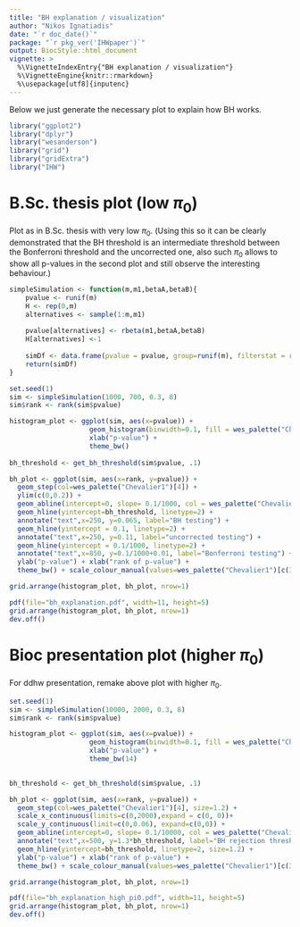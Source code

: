 ```yaml
---
title: "BH explanation / visualization"
author: "Nikos Ignatiadis"
date: "`r doc_date()`"
package: "`r pkg_ver('IHWpaper')`"
output: BiocStyle::html_document
vignette: >
  %\VignetteIndexEntry{"BH explanation / visualization"}
  %\VignetteEngine{knitr::rmarkdown}
  %\usepackage[utf8]{inputenc}
---
```


Below we just generate the necessary plot to explain how BH works.

```r
library("ggplot2")
library("dplyr")
library("wesanderson")
library("grid")
library("gridExtra")
library("IHW")
```

# B.Sc. thesis plot (low $\pi_0$)

Plot as in B.Sc. thesis with very low $\pi_0$. (Using this so it can be clearly demonstrated that the BH threshold is an intermediate threshold between the Bonferroni threshold and the uncorrected one, also such $\pi_0$ allows to show all p-values in the second plot and still observe the interesting behaviour.)

```r
simpleSimulation <- function(m,m1,betaA,betaB){
    pvalue <- runif(m)
    H <- rep(0,m)
    alternatives <- sample(1:m,m1)
    
    pvalue[alternatives] <- rbeta(m1,betaA,betaB)
    H[alternatives] <-1
 
    simDf <- data.frame(pvalue = pvalue, group=runif(m), filterstat = runif(m), H=H)
    return(simDf)
}

set.seed(1)
sim <- simpleSimulation(1000, 700, 0.3, 8)
sim$rank <- rank(sim$pvalue)

histogram_plot <- ggplot(sim, aes(x=pvalue)) + 
                    geom_histogram(binwidth=0.1, fill = wes_palette("Chevalier1")[4]) + 
                    xlab("p-value") + 
                    theme_bw()
                        
bh_threshold <- get_bh_threshold(sim$pvalue, .1)

bh_plot <- ggplot(sim, aes(x=rank, y=pvalue)) +
  geom_step(col=wes_palette("Chevalier1")[4]) + 
  ylim(c(0,0.2)) +
  geom_abline(intercept=0, slope= 0.1/1000, col = wes_palette("Chevalier1")[2]) +
  geom_hline(yintercept=bh_threshold, linetype=2) + 
  annotate("text",x=250, y=0.065, label="BH testing") + 
  geom_hline(yintercept = 0.1, linetype=2) + 
  annotate("text",x=250, y=0.11, label="uncorrected testing") + 
  geom_hline(yintercept = 0.1/1000, linetype=2) +
  annotate("text",x=850, y=0.1/1000+0.01, label="Bonferroni testing") + 
  ylab("p-value") + xlab("rank of p-value") +
  theme_bw() + scale_colour_manual(values=wes_palette("Chevalier1")[c(3,4)]) 

```

```r
grid.arrange(histogram_plot, bh_plot, nrow=1)
```

```r
pdf(file="bh_explanation.pdf", width=11, height=5)
grid.arrange(histogram_plot, bh_plot, nrow=1)
dev.off()
```

# Bioc presentation plot (higher $\pi_0$)

For ddhw presentation, remake above plot with higher $\pi_0$.
```r
set.seed(1)
sim <- simpleSimulation(10000, 2000, 0.3, 8)
sim$rank <- rank(sim$pvalue)

histogram_plot <- ggplot(sim, aes(x=pvalue)) + 
                    geom_histogram(binwidth=0.1, fill = wes_palette("Chevalier1")[4]) + 
                    xlab("p-value") + 
                    theme_bw(14)
                        

bh_threshold <- get_bh_threshold(sim$pvalue, .1)

bh_plot <- ggplot(sim, aes(x=rank, y=pvalue)) +
  geom_step(col=wes_palette("Chevalier1")[4], size=1.2) + 
  scale_x_continuous(limits=c(0,2000),expand = c(0, 0))+
  scale_y_continuous(limit=c(0,0.06), expand=c(0,0)) +
  geom_abline(intercept=0, slope= 0.1/10000, col = wes_palette("Chevalier1")[2], size=1.2) +
  annotate("text",x=500, y=1.3*bh_threshold, label="BH rejection threshold") + 
  geom_hline(yintercept=bh_threshold, linetype=2, size=1.2) + 
  ylab("p-value") + xlab("rank of p-value") +
  theme_bw() + scale_colour_manual(values=wes_palette("Chevalier1")[c(3,4)])
```
```r
grid.arrange(histogram_plot, bh_plot, nrow=1)
```


```r
pdf(file="bh_explanation_high_pi0.pdf", width=11, height=5)
grid.arrange(histogram_plot, bh_plot, nrow=1)
dev.off()
```